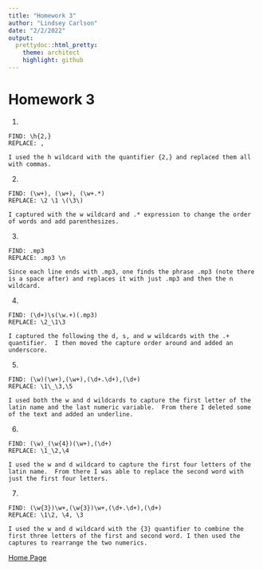 ```yaml
---
title: "Homework 3"
author: "Lindsey Carlson"
date: "2/2/2022"
output:
  prettydoc::html_pretty:
    theme: architect
    highlight: github
---
```


# Homework 3

1. 
```
FIND: \h{2,}
REPLACE: ,

I used the h wildcard with the quantifier {2,} and replaced them all with commas. 
```

2. 
```
FIND: (\w+), (\w+), (\w+.*)
REPLACE: \2 \1 \(\3\)

I captured with the w wildcard and .* expression to change the order of words and add parenthesizes.
```

3.
```
FIND: .mp3 
REPLACE: .mp3 \n

Since each line ends with .mp3, one finds the phrase .mp3 (note there is a space after) and replaces it with just .mp3 and then the n wildcard.
```

4. 
```
FIND: (\d+)\s(\w.+)(.mp3)
REPLACE: \2_\1\3

I captured the following the d, s, and w wildcards with the .+ quantifier.  I then moved the capture order around and added an underscore.
```

5. 
```
FIND: (\w)(\w+),(\w+),(\d+.\d+),(\d+)
REPLACE: \1\_\3,\5

I used both the w and d wildcards to capture the first letter of the latin name and the last numeric variable.  From there I deleted some of the text and added an underline.
```

6. 
```
FIND: (\w)_(\w{4})(\w+),(\d+)
REPLACE: \1_\2,\4

I used the w and d wildcard to capture the first four letters of the latin name.  From there I was able to replace the second word with just the first four letters.
```

7. 
```
FIND: (\w{3})\w+,(\w{3})\w+,(\d+.\d+),(\d+)
REPLACE: \1\2, \4, \3

I used the w and d wildcard with the {3} quantifier to combine the first three letters of the first and second word. I then used the captures to rearrange the two numerics.  
```

[Home Page](index.html)
